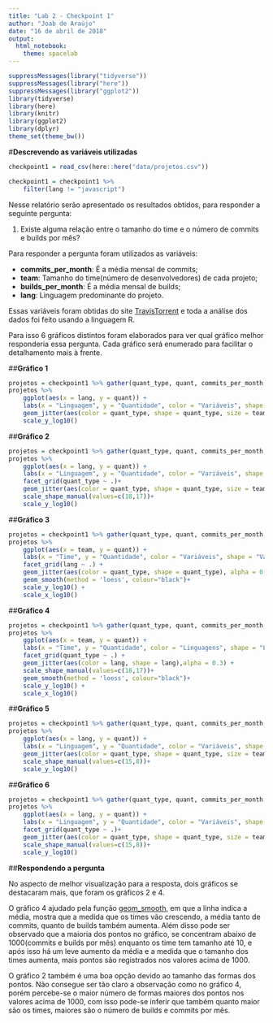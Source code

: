```yaml
---
title: "Lab 2 - Checkpoint 1"
author: "Joab de Araújo"
date: "16 de abril de 2018"
output: 
  html_notebook: 
    theme: spacelab
---
```


```r
suppressMessages(library("tidyverse"))
suppressMessages(library("here"))
suppressMessages(library("ggplot2"))
library(tidyverse)
library(here)
library(knitr)
library(ggplot2)
library(dplyr)
theme_set(theme_bw())

```

#**Descrevendo as variáveis utilizadas**

```r
checkpoint1 = read_csv(here::here("data/projetos.csv"))
```

```r
checkpoint1 = checkpoint1 %>% 
    filter(lang != "javascript")
```

Nesse relatório serão apresentado os resultados obtidos, para responder a seguinte pergunta:

1. Existe alguma relação entre o tamanho do time e o número de commits e builds por mês?

Para responder a pergunta foram utilizados as variáveis:

* **commits_per_month**: É a média mensal de commits;
* **team**: Tamanho do time(número de desenvolvedores) de cada projeto;
* **builds_per_month**: É a média mensal de builds;
* **lang**: Linguagem predominante do projeto.

Essas variáveis foram obtidas do site [TravisTorrent](https://travistorrent.testroots.org/ "Site TravisTorrent") e toda a análise dos dados foi feito usando a linguagem R.

Para isso 6 gráficos distintos foram elaborados para ver qual gráfico melhor responderia essa pergunta. Cada gráfico será enumerado para facilitar o detalhamento mais à frente.

##**Gráfico 1**
```r
projetos = checkpoint1 %>% gather(quant_type, quant, commits_per_month, builds_per_month)
projetos %>% 
    ggplot(aes(x = lang, y = quant)) +
    labs(x = "Linguagem", y = "Quantidade", color = "Variáveis", shape = "Variáveis", size = "Tamanho do Time") +
    geom_jitter(aes(color = quant_type, shape = quant_type, size = team), alpha = 0.3) +
    scale_y_log10()

```
##**Gráfico 2**

```r

projetos = checkpoint1 %>% gather(quant_type, quant, commits_per_month, builds_per_month)
projetos %>% 
    ggplot(aes(x = lang, y = quant)) +
    labs(x = "Linguagem", y = "Quantidade", color = "Variáveis", shape = "Variáveis", size = "Tamanho do Time") +
    facet_grid(quant_type ~ .)+
    geom_jitter(aes(color = quant_type, shape = quant_type, size = team), alpha = 0.3) +
    scale_shape_manual(values=c(18,17))+
    scale_y_log10()

```

##**Gráfico 3**

```r
projetos = checkpoint1 %>% gather(quant_type, quant, commits_per_month, builds_per_month)
projetos %>% 
    ggplot(aes(x = team, y = quant)) +
    labs(x = "Time", y = "Quantidade", color = "Variáveis", shape = "Variáveis") +
    facet_grid(lang ~ .) +
    geom_jitter(aes(color = quant_type, shape = quant_type), alpha = 0.3) +
    geom_smooth(method = 'loess', colour="black")+
    scale_y_log10() +
    scale_x_log10()

```

##**Gráfico 4**

```r
projetos = checkpoint1 %>% gather(quant_type, quant, commits_per_month, builds_per_month)
projetos %>% 
    ggplot(aes(x = team, y = quant)) +
    labs(x = "Time", y = "Quantidade", color = "Linguagens", shape = "Linguagens") +
    facet_grid(quant_type ~ .) +
    geom_jitter(aes(color = lang, shape = lang),alpha = 0.3) +
    scale_shape_manual(values=c(18,17))+
    geom_smooth(method = 'loess', colour="black")+
    scale_y_log10() +
    scale_x_log10()

```

##**Gráfico 5**

```r
projetos = checkpoint1 %>% gather(quant_type, quant, commits_per_month, builds_per_month)
projetos %>% 
    ggplot(aes(x = lang, y = quant)) +
    labs(x = "Linguagem", y = "Quantidade", color = "Variáveis", shape = "Variáveis", size = "Tamanho do Time") +
    geom_jitter(aes(color = quant_type, shape = quant_type, size = team), alpha = 0.3) +
    scale_shape_manual(values=c(15,8))+
    scale_y_log10()

```
##**Gráfico 6**

```r

projetos = checkpoint1 %>% gather(quant_type, quant, commits_per_month, builds_per_month)
projetos %>% 
    ggplot(aes(x = lang, y = quant)) +
    labs(x = "Linguagem", y = "Quantidade", color = "Variáveis", shape = "Variáveis", size = "Tamanho do Time") +
    facet_grid(quant_type ~ .)+
    geom_jitter(aes(color = quant_type, shape = quant_type, size = team), alpha = 0.3) +
    scale_shape_manual(values=c(15,8))+
    scale_y_log10()

```

##**Respondendo a pergunta**

No aspecto de melhor visualização para a resposta, dois gráficos se destacaram mais, que foram os gráficos 2 e 4.

O gráfico 4 ajudado pela função [geom_smooth](http://ggplot2.tidyverse.org/reference/geom_smooth.html "Documentação Smooth"), em que a linha indica a média, mostra que a medida que os times vão crescendo, a média tanto de commits, quanto de builds também aumenta. Além disso pode ser observado que a maioria dos pontos no gráfico, se concentram abaixo de 1000(commits e builds por mês) enquanto os time tem tamanho até 10, e após isso há um leve aumento da média e a medida que o tamanho dos times aumenta, mais pontos são registrados nos valores acima de 1000.

O gráfico 2 também é uma boa opção devido ao tamanho das formas dos pontos. Não consegue ser tão claro a observação como no gráfico 4, porém percebe-se o maior número de formas maiores dos pontos nos valores acima de 1000, com isso pode-se inferir que também quanto maior são os times, maiores são o número de builds e commits por mês.